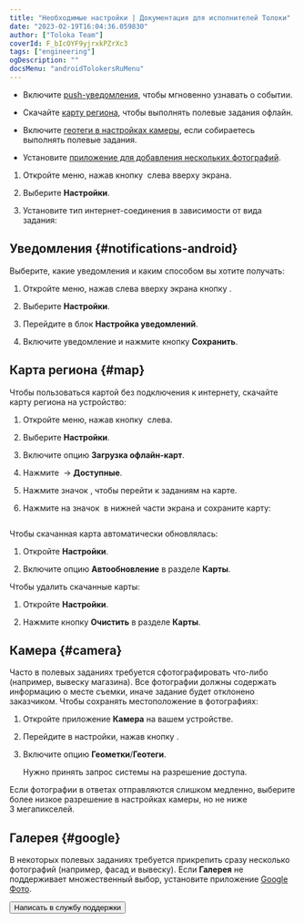 ```yaml
---
title: "Необходимые настройки | Документация для исполнителей Толоки"
date: "2023-02-19T16:04:36.059830"
author: ["Toloka Team"]
coverId: F_bIcOYF9yjrxkPZrXc3
tags: ["engineering"]
ogDescription: ""
docsMenu: "androidTolokersRuMenu"
---
```



<RuSettingsContent1/>

- Включите [push-уведомления](#notifications-android), чтобы мгновенно узнавать о событии.

- Скачайте [карту региона](#map), чтобы выполнять полевые задания офлайн.

- Включите [геотеги в настройках камеры](#camera), если собираетесь выполнять полевые задания.

- Установите [приложение для добавления нескольких фотографий](#google).

<RuSettingsContent2/>

1. Откройте меню, нажав кнопку <img src="https://tlkfrontprod.azureedge.net/portal-production/static/uploaded/images/1677848121910/1677848121910_original_png.png" alt="" /> слева вверху экрана.

1. Выберите **Настройки**.

1. Установите тип интернет-соединения в зависимости от вида задания:

    <RuSettingsContent3/>

## Уведомления {#notifications-android}

Выберите, какие уведомления и каким способом вы хотите получать:

1. Откройте меню, нажав слева вверху экрана кнопку <img src="https://tlkfrontprod.azureedge.net/portal-production/static/uploaded/images/1677848121910/1677848121910_original_png.png" alt="" />.

1. Выберите **Настройки**.

1. Перейдите в блок **Настройка уведомлений**.

1. Включите уведомление и нажмите кнопку **Сохранить**.

## Карта региона {#map}

Чтобы пользоваться картой без подключения к интернету, скачайте карту региона на устройство:

1. Откройте меню, нажав кнопку <img src="https://tlkfrontprod.azureedge.net/portal-production/static/uploaded/images/1677848121910/1677848121910_original_png.png" alt="" /> слева.

1. Выберите **Настройки**.

1. Включите опцию **Загрузка офлайн-карт**.

1. Нажмите <img src="https://tlkfrontprod.azureedge.net/portal-production/static/uploaded/images/1677848121910/1677848121910_original_png.png" alt="" /> → **Доступные**.

1. Нажмите значок <img src="https://tlkfrontprod.azureedge.net/portal-production/static/uploaded/images/1677848088341/1677848088341_original_png.png" alt="" />, чтобы перейти к заданиям на карте.

1. Нажмите на значок <img src="https://tlkfrontprod.azureedge.net/portal-production/static/uploaded/images/1677848074133/1677848074133_original_png.png" alt="" /> в нижней части экрана и сохраните карту:

    <Image width="300px" withBackground imageId="1677848144699" alt="" />

Чтобы скачанная карта автоматически обновлялась:

1. Откройте **Настройки**.

1. Включите опцию **Автообновление** в разделе **Карты**.

Чтобы удалить скачанные карты:

1. Откройте **Настройки**.

1. Нажмите кнопку **Очистить** в разделе **Карты**.

## Камера {#camera}

Часто в полевых заданиях требуется сфотографировать что-либо (например, вывеску магазина). Все фотографии должны содержать информацию о месте съемки, иначе задание будет отклонено заказчиком. Чтобы сохранять местоположение в фотографиях:

1. Откройте приложение **Камера** на вашем устройстве.

1. Перейдите в настройки, нажав кнопку <img src="https://tlkfrontprod.azureedge.net/portal-production/static/uploaded/images/1677847613391/1677847613391_original_svg.svg" alt="" />.

1. Включите опцию **Геометки**/**Геотеги**.

    <Note mode="note" title="Примечание">

    Нужно принять запрос системы на разрешение доступа.

    </Note>

Если фотографии в ответах отправляются слишком медленно, выберите более низкое разрешение в настройках камеры, но не ниже 3 мегапикселей.

## Галерея {#google}

В некоторых полевых заданиях требуется прикрепить сразу несколько фотографий (например, фасад и вывеску). Если **Галерея** не поддерживает множественный выбор, установите приложение [Google Фото](https://play.google.com/store/apps/details?id=com.google.android.apps.photos).

<Button themeColor="light" view="default" size="l" type="link" url="../troubleshooting/support?form-source=settings">Написать в службу поддержки</Button>
